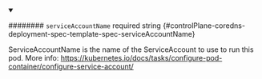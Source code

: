 
<details className="config-field" data-expandable="false" open>
<summary>

######## `serviceAccountName` <span className="config-field-required" data-required="false">required</span> <span className="config-field-type">string</span> <span className="config-field-default"></span> <span className="config-field-enum"></span> {#controlPlane-coredns-deployment-spec-template-spec-serviceAccountName}

ServiceAccountName is the name of the ServiceAccount to use to run this pod.
More info: https://kubernetes.io/docs/tasks/configure-pod-container/configure-service-account/

</summary>



</details>

